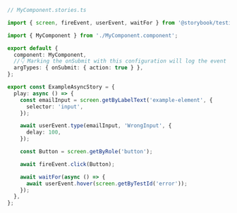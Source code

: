```ts
// MyComponent.stories.ts

import { screen, fireEvent, userEvent, waitFor } from '@storybook/testing-library';

import { MyComponent } from './MyComponent.component';

export default {
  component: MyComponent,
  //👇 Marking the onSubmit with this configuration will log the event in the Actions panel
  argTypes: { onSubmit: { action: true } },
};

export const ExampleAsyncStory = {
  play: async () => {
    const emailInput = screen.getByLabelText('example-element', {
      selector: 'input',
    });

    await userEvent.type(emailInput, 'WrongInput', {
      delay: 100,
    });

    const Button = screen.getByRole('button');

    await fireEvent.click(Button);

    await waitFor(async () => {
      await userEvent.hover(screen.getByTestId('error'));
    });
  },
};
```